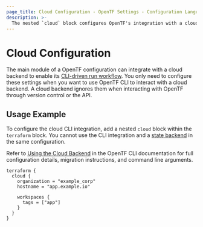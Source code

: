 ```yaml
---
page_title: Cloud Configuration - OpenTF Settings - Configuration Language
description: >-
  The nested `cloud` block configures OpenTF's integration with a cloud backend.
---
```


# Cloud Configuration

The main module of a OpenTF configuration can integrate with a cloud backend to enable its [CLI-driven run workflow](/terraform/cloud-docs/run/cli). You only need to configure these settings when you want to use OpenTF CLI to interact with a cloud backend. A cloud backend ignores them when interacting with
OpenTF through version control or the API.

## Usage Example

To configure the cloud CLI integration, add a nested `cloud` block within the `terraform` block. You cannot use the CLI integration and a [state backend](/terraform/language/settings/backends/configuration) in the same configuration.

Refer to [Using the Cloud Backend](/terraform/cli/cloud) in the OpenTF CLI documentation for full configuration details, migration instructions, and command line arguments.

```hcl
terraform {
  cloud {
    organization = "example_corp"
    hostname = "app.example.io"

    workspaces {
      tags = ["app"]
    }
  }
}
```
